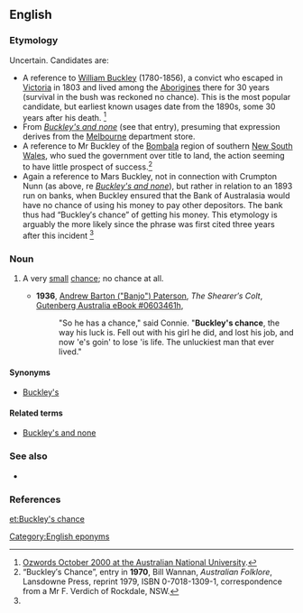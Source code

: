 ==English==

===Etymology===
Uncertain.  Candidates are:

* A reference to [[w:William Buckley (convict)|William Buckley]] (1780-1856), a convict who escaped in [[Victoria]] in 1803 and lived among the [[Aborigine]]s there for 30 years (survival in the bush was reckoned no chance). This is the most popular candidate, but earliest known usages date from the 1890s, some 30 years after his death. <ref name="ozwords">[http://andc.anu.edu.au/ozwords/Oct%202000/Buckley%27s.html Ozwords October 2000 at the Australian National University].</ref>
* From ''[[Buckley's and none]]'' (see that entry), presuming that expression derives from the [[Melbourne]] department store.
* A reference to Mr Buckley of the [[w:Bombala, New South Wales|Bombala]] region of southern [[New South Wales]], who sued the government over title to land, the action seeming to have little prospect of success.<ref>“Buckley′s Chance”, entry in '''1970''', Bill Wannan, ''Australian Folklore'', Lansdowne Press, reprint 1979, ISBN 0-7018-1309-1, correspondence from a Mr F. Verdich of Rockdale, NSW.</ref>
* Again a reference to Mars Buckley, not in connection with Crumpton Nunn (as above, re ''[[Buckley's and none]]''), but rather in relation to an 1893 run on banks, when Buckley ensured that the Bank of Australasia would have no chance of using his money to pay other depositors. The bank thus had “Buckley′s chance” of getting his money. This etymology is arguably the more likely since the phrase was first cited three years after this incident <ref name="ozwords"/>

===Noun===
{{en-noun|head=[[Buckley]]'s [[chance]]|-}}

# {{context|Australia|idiomatic|informal|lang=en}} A very [[small]] [[chance]]; no chance  at all.
#* '''1936''', [[w:Banjo Paterson|Andrew Barton ("Banjo") Paterson]], ''The Shearer′s Colt'', [http://gutenberg.net.au/ebooks06/0603461h.html Gutenberg Australia eBook #0603461h],
#*: "So he has a chance," said Connie. "'''Buckley's chance''', the way his luck is. Fell out with his girl he did, and lost his job, and now 'e's goin' to lose 'is life. The unluckiest man that ever lived."

====Synonyms====
* [[Buckley's]]

====Related terms====
* [[Buckley's and none]]

===See also===
* {{projectlink|wikipedia}}

===References===
<references/>

[[Category:English eponyms]]

[[et:Buckley's chance]]